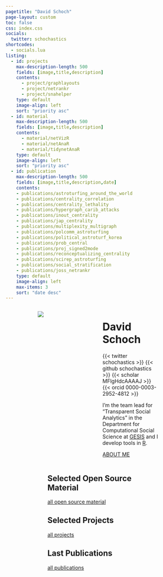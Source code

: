 ```yaml
---
pagetitle: "David Schoch"
page-layout: custom
toc: false
css: index.css
socials:
  twitter: schochastics
shortcodes:
  - socials.lua
listing: 
  - id: projects
    max-description-length: 500
    fields: [image,title,description]
    contents: 
      - project/graphlayouts
      - project/netrankr
      - project/snahelper
    type: default
    image-align: left
    sort: "priority asc"
  - id: material
    max-description-length: 500
    fields: [image,title,description]
    contents: 
      - material/netVizR
      - material/netAnaR
      - material/tidynetAnaR
    type: default
    image-align: left
    sort: "priority asc"
  - id: publication
    max-description-length: 500
    fields: [image,title,description,date]
    contents: 
    - publications/astroturfing_around_the_world
    - publications/centrality_correlation
    - publications/centrality_lethality
    - publications/hypergraph_carib_attacks
    - publications/inout_centrality
    - publications/jap_centrality
    - publications/multiplexity_multigraph
    - publications/polcomm_astroturfing
    - publications/political_astroturf_korea
    - publications/prob_central
    - publications/proj_signed2mode
    - publications/reconceptualizing_centrality
    - publications/scirep_astroturfing
    - publications/social_stratification
    - publications/joss_netrankr
    type: default
    image-align: left
    max-items: 3
    sort: "date desc"
---
```



:::: {.columns}

::: {.column .col-v-center width="15%"}
:::

::: {.column .col-v-center width="35%"}
::: {.portrait}
![](static/img/avatar.png)
:::
:::

::: {.column .col-v-center width="35%"}

# David Schoch

::: {.david-intro}

:::{.socials}
{{< twitter schochastics >}}
{{< github schochastics >}}
{{< scholar MFlgHdcAAAAJ >}}
{{< orcid 0000-0003-2952-4812 >}}
:::

I’m the team lead for “Transparent Social Analytics” in the Department for Computational Social Science at [GESIS](https://www.gesis.org/en/institute/departments/computational-social-science) and 
I develop tools in [R](https://r-project.org/).

:::{.about-link}
[ABOUT ME](about/)
:::

:::
:::

::: {.column .col-v-center width="15%"}
:::

::::

::::{.columns}

::: {.column .col-v-center width="20%"}
:::

::: {.column .col-v-center width="60%"}

## Selected Open Source Material
:::{#material}
:::

::: {.all-link}
[all open source material](material/)
:::


## Selected Projects
:::{#projects}
:::

::: {.all-link}
[all projects](project/)
:::

## Last Publications
:::{#publication}
:::

::: {.all-link}
[all publications](publications/)
:::

:::

::: {.column .col-v-center width="20%"}
:::

::::